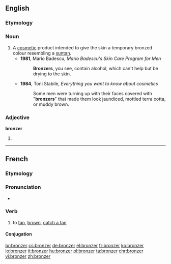 ==English==

===Etymology===
{{suffix|bronze|er}}

===Noun===
{{en-noun}}

# A [[cosmetic]] product intended to give the skin a temporary bronzed colour resembling a [[suntan]].
#* '''1981''', Mario Badescu, ''Mario Badescu's Skin Care Program for Men''
#*: '''Bronzers''', you see, contain alcohol, which can't help but be drying to the skin.
#* '''1984''', Toni Stabile, ''Everything you want to know about cosmetics''
#*: Some men were turning up with their faces covered with "'''bronzers'''" that made them look jaundiced, mottled terra cotta, or muddy brown.

===Adjective===
'''bronzer'''

# {{context|rare|lang=en}} {{en-comparative of|bronze}}
<!--#:''You call that a bronze medal? My ass is '''bronzer''' than that.''-->

----

==French==

===Etymology===
{{suffix|bronze|er|lang=fr}}

===Pronunciation===
* {{IPA|/bʁɔ̃.ze/|lang=fr}}

===Verb===
{{fr-verb}}

# {{context|transitive|or|reflexive|lang=fr}} to [[tan]], [[brown]], [[catch a tan]]

====Conjugation====
{{fr-conj-er|bronz|avoir}}

[[br:bronzer]]
[[cs:bronzer]]
[[de:bronzer]]
[[el:bronzer]]
[[fr:bronzer]]
[[ko:bronzer]]
[[io:bronzer]]
[[it:bronzer]]
[[hu:bronzer]]
[[pl:bronzer]]
[[ta:bronzer]]
[[chr:bronzer]]
[[vi:bronzer]]
[[zh:bronzer]]
